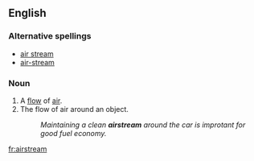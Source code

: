 ==English==

===Alternative spellings===
*[[air stream]]
*[[air-stream]]


===Noun===
{{en-noun}}

# A [[flow]] of [[air]].
# The flow of air around an object.
#:''Maintaining a clean '''airstream''' around the car is improtant for good fuel economy.''

[[fr:airstream]]